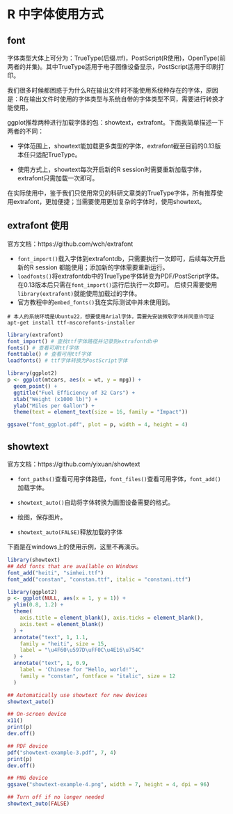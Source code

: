 # R 中字体使用方式
## font

字体类型大体上可分为：TrueType(后缀.ttf)，PostScript(R使用)，OpenType(前两者的并集)。其中TrueType适用于电子图像设备显示，PostScript适用于印刷打印。

我们很多时候都困惑于为什么R在输出文件时不能使用系统种存在的字体，原因是：R在输出文件时使用的字体类型与系统自带的字体类型不同，需要进行转换才能使用。

ggplot推荐两种进行加载字体的包：showtext，extrafont。下面我简单描述一下两者的不同：

-   字体范围上，showtext能加载更多类型的字体，extrafont截至目前的0.13版本任只适配TrueType。

-   使用方式上，showtext每次开启新的R session时需要重新加载字体，extrafont只需加载一次即可。

在实际使用中，鉴于我们只使用常见的科研文章类的TrueType字体，所有推荐使用extrafont，更加便捷；当需要使用更加复杂的字体时，使用showtext。

## extrafont 使用

官方文档：https://github.com/wch/extrafont

-   `font_import()`载入字体到extrafontdb，只需要执行一次即可，后续每次开启新的R session 都能使用；添加新的字体需要重新运行。
-   `loadfonts()`将extrafontdb中的TrueType字体转变为PDF/PostScript字体。在0.13版本后只需在`font_import()`运行后执行一次即可。 后续只需要使用`library(extrafont)`就能使用加载过的字体。
-   官方教程中的`embed_fonts()`我在实际测试中并未使用到。

```shell
# 本人的系统环境是Ubuntu22，想要使用Arial字体，需要先安装微软字体并同意许可证
apt-get install ttf-mscorefonts-installer
```

```r
library(extrafont)
font_import() # 查找ttf字体路径并记录到extrafontdb中
fonts() # 查看可用ttf字体
fonttable() # 查看可用ttf字体
loadfonts() # ttf字体转换为PostScript字体

library(ggplot2)
p <- ggplot(mtcars, aes(x = wt, y = mpg)) +
  geom_point() +
  ggtitle("Fuel Efficiency of 32 Cars") +
  xlab("Weight (x1000 lb)") +
  ylab("Miles per Gallon") +
  theme(text = element_text(size = 16, family = "Impact"))

ggsave("font_ggplot.pdf", plot = p, width = 4, height = 4)
```

## showtext

官方文档：https://github.com/yixuan/showtext

-   `font_paths()`查看可用字体路径，`font_files()`查看可用字体，`font_add()`加载字体。

-   `showtext_auto()`自动将字体转换为画图设备需要的格式。

-   绘图，保存图片。

-   `showtext_auto(FALSE)`释放加载的字体

下面是在windows上的使用示例，这里不再演示。

```r
library(showtext)
## Add fonts that are available on Windows
font_add("heiti", "simhei.ttf")
font_add("constan", "constan.ttf", italic = "constani.ttf")

library(ggplot2)
p <- ggplot(NULL, aes(x = 1, y = 1)) +
  ylim(0.8, 1.2) +
  theme(
    axis.title = element_blank(), axis.ticks = element_blank(),
    axis.text = element_blank()
  ) +
  annotate("text", 1, 1.1,
    family = "heiti", size = 15,
    label = "\u4F60\u597D\uFF0C\u4E16\u754C"
  ) +
  annotate("text", 1, 0.9,
    label = 'Chinese for "Hello, world!"',
    family = "constan", fontface = "italic", size = 12
  )

## Automatically use showtext for new devices
showtext_auto()

## On-screen device
x11()
print(p)
dev.off()

## PDF device
pdf("showtext-example-3.pdf", 7, 4)
print(p)
dev.off()

## PNG device
ggsave("showtext-example-4.png", width = 7, height = 4, dpi = 96)

## Turn off if no longer needed
showtext_auto(FALSE)
```